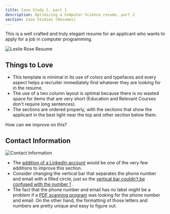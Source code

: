 ```yaml
---
title: Case Study C, part 1
description: Optimizing a Computer Science resume, part 2
section: Case Studies (Resumes)
---
```

 
This is a well crafted and truly elegant resume for an applicant who wants to apply for a job in computer programming. 

![Leslie Rose Resume](/assets/resumes/cs1/leslie-rose.jpg)

## Things to Love

* This template is minimal in its use of colors and typefaces and every aspect helps a recruiter immediately find whatever they are looking for in the resume. 
* The use of a two column layout is optimal because there is no wasted space for items that are very short (Education and Relevant Courses don't require long sentences). 
* The sections are ordered properly, with the sections that show the applicant in the best light near the top and other section below them.

How can we improve on this?

## Contact Information

![Contact Information](/assets/resumes/cs1/contact-info.jpg)

* The [addition of a LinkedIn account](/en/resume/tips/use-linkedin) would be one of the very few additions to improve this section. 
* Consider changing the vertical bar that separates the phone number and email with a filled circle, just so the [vertical bar couldn't be confused with the number 1](/en/resume/tips/keep-it-readable) .
* The fact that the phone number and email has no label *might* be a problem if a [PDF scanning program](/en/resume/tips/no-icons-or-graphics) was looking for the phone number and email. On the other hand, the formatting of those letters and numbers are pretty unique and easy to figure out.

